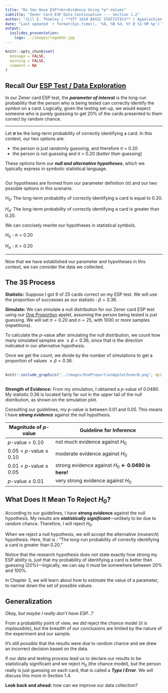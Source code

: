 ```yaml
---
title: "Do You Have ESP?<br>Evidence Using *p*-Values"
subtitle: "Zener Card ESP Data Continuation --- Section 1.2"
author: "Jill E. Thomley | **STT 1810 BASIC STATISTICS** | Appalachian State University"
date: "Last updated `r format(Sys.time(), '%A, %B %d, %Y @ %I:%M %p')`"
output: 
  ioslides_presentation:
    logo: ../images/logoASU.jpg
---
```


```r
knitr::opts_chunk$set(
  message = FALSE,
  warning = FALSE,
  comment = NA
)
```


## Recall Our [ESP Test / Data Exploration](https://stat-jet-asu.github.io/STT1810BasicStatistics/Slides/ESPactivity/ESPZenerCards_P_1.html)

In our Zener card ESP test, the ***parameter of interest*** is the long-run probability that the person who is being tested can correctly identify the symbol on a card. Logically, given the testing set-up, we would expect someone who is purely guessing to get 20% of the cards presented to them correct by random chance.

<hr>

Let **$\pi$** be the long-term probability of correctly identifying a card. In this context, our two options are:

* the person is just randomly guessing, and therefore $\pi$ = 0.20
* the person is not guessing and $\pi$ > 0.20 (*better than* guessing)

These options form our ***null and alternative hypotheses***, which we typically express in symbolic statistical language.


##

Our hypotheses are formed from our parameter definition ($\pi$) and our two possible options in this scenario.

$H_0:$ The long-term probability of correctly identifying a card is equal to $0.20$.

$H_a:$ The long-term probability of correctly identifying a card is greater than $0.20$.

We can concisely rewrite our hypotheses in statistical symbols.

$H_0: \pi = 0.20$

$H_a: \pi > 0.20$

<hr>

Now that we have established our parameter and hypotheses in this context, we can consider the data we collected. 


## The 3S Process

**Statistic:** Suppose I got $9$ of $25$ cards correct on my ESP test. We will use the proportion of successes as our statistic : $\hat{p} = 0.36$.

**Simulate:** We can simulate a null distribution for our Zener card ESP test using our [One Proportion](http://www.isi-stats.com/isi2nd/ISIapplets2021.html) applet, assuming the person being tested is just guessing. We will set $\pi = 0.20$ and $n = 25$, with 1000 or more samples (repetitions). 

To calculate the *p*-value after simulating the null distribution, we count how many simulated samples are $\ge \hat{p} = 0.36$, since that is the direction indicated in our alternative hypothesis.

Once we get the count, we divide by the number of simulations to get a proportion of values $\ge \hat{p} = 0.36$.


## 

```r
knitr::include_graphics("../images/OneProportionAppletZenerB.png", dpi = 125)
```


##

**Strength of Evidence:** From my simulation, I obtained a *p*-value of $0.0490$. My statistic $0.36$ is located fairly far out in the upper tail of the null distribution, as shown on the simulation plot.

Consulting our guidelines, my *p*-value is between 0.01 and 0.05. This means I have ***strong evidence*** against the null hypothesis.

| Magnitude of *p*-value  | Guideline for Inference                                  |
|-------------------------|----------------------------------------------------------|
| *p*-value > 0.10        | not much evidence against $H_0$                          |
| 0.05 < *p*-value ≤ 0.10 | moderate evidence against $H_0$                          |
| 0.01 < *p*-value ≤ 0.05 | strong evidence against $H_0$ **&larr; 0.0490 is here!** |
| *p*-value ≤ 0.01        | very strong evidence against $H_0$                       |


## What Does It Mean To Reject $H_0$?

According to our guidelines, I have **strong evidence** against the null hypothesis. My results are ***statistically significant***&mdash;unlikely to be due to random chance. Therefore, I will reject $H_0$.

When we reject a null hypothesis, we will accept the alternative (*research*) hypothesis. Here, that is : "The long-run probability of correctly identifying a card is greater than $0.20$."

Notice that the research hypothesis does not state exactly how strong my ESP ability is, just that my probability of identifying a card is better than guessing (20%)---logically, we can say it must be somewhere between 20% and 100%.

In Chapter 3, we will learn about how to estimate the value of a parameter, to narrow down the set of possible values. 


## Generalization

*Okay, but maybe I really don't have ESP...?*

From a probability point of view, we *did* reject the chance model (*it is implausibile*), but the breadth of our conclusions are limited by the nature of the experiment and our sample.

It's still *possible* that the results were due to random chance and we drew an incorrect decision based on the data.

If our data and testing process lead us to declare our results to be statistically significant and we reject $H_0$ (the chance model), but the person really is just guessing on each card, that is called a ***Type I Error***. We will discuss this more in Section 1.4.

**Look back and ahead:** how can we improve our data collection?

